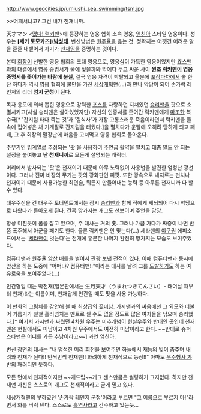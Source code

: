 http://www.geocities.jp/umiushi_sea_swimming/tsm.jpg

>>어째서냐고? 그건 내가 천재니까.

天才マン
<[[떴다! 럭키맨]]>에 등장하는 영웅 협회 소속 영웅, [[엄친아]] 스타일 영웅이다. 성우는 '''[세키 토모카즈]'''/'''[[박성태]]'''.
변신방법은 [[원주율]]을 읊는 것. 정확히는 어쩃건 어려운 말을 줄줄 내뱉어서 자기가 [[천재]]임을 증명하는 것이다.

본디 [[회장]]이 선발한 영웅 협회의 초대 영웅으로, 영웅심이 가득한 영웅이었지만 [[죠스]]맨과의 대결에서 영웅 증명서가 물에 젖을까봐 밖에다 두고 싸운 사이 ''' 원조 [[럭키맨]]이 영웅 증명서를 줏어가는 바람에 분실''', 결국 영웅 자격이 박탈되고 울분에 [[포장마차]]에서 술 한잔 하다가 역시 영웅 협회에 불만을 가진 [[세상개혁맨]](...)과 만나 악당이 되어 손가락 레인저의 리더 '''엄지 군청'''이 된다.

독자 응모에 의해 뽑힌 영웅으로 강력한 [[포스]]를 자랑하던 지쳐있던 [[승리맨]]을 팟으로 소멸시키고(사실 승리맨은 살아있었지만) 자신의 인증서를 줏어간 럭키맨에게 [[마조]]한 복수극[* '간지럼 타다 죽는 것'과 '질식사'가 가장 고통스러운 죽음이라면서 럭키맨을 물 속에 집어넣은 채 기계팔로 간지럼을 태웠다.]을 펼치다가 운빨에 오히려 당하게 되고 패배, 그 후 회장의 말장난에 마음을 고쳐먹고 영웅 협회로 돌아온다.

주무기인 빔계열로 추정되는 '팟'을 사용하여 주연급 활약을 펼치고 대충 말도 안 되는 설정을 붙여놓고 '''난 천재니까'''로 모든게 설명되는 캐릭터.

머리에서 발사되는 '팟'은 천재이기 때문에 아무 노력없이 사용법을 발견한 엄청난 광선이다. 그러나 진짜 비장의 무기는 팟의 강화판인 피팟. 또한 광속으로 내지르는 펀치나 천재이기 때문에 사용가능한 최면술, 뭐든지 만들어내는 능력 등 아무튼 천재니까 다 할 수 있다.

대우주신을 건 대우주 토너먼트에서는 잠시 [[승리맨]]과 함께 적에게 세뇌되어 다시 악당으로 나왔다가 돌아오게 된다. 간혹 망가지는 개그도 선보이며 주연을 담당.

항상 미친듯이 폼을 잡고 있으며, 주 대사는 거의 '''훗'''. 그러나 가끔 가다가 짜증이 나면 반쯤 폭주해서 아군을 패기도 한다. 물론 럭키맨은 안 맞는다(...)
세라맨의 [[야구권]] 에피소드에서는 '[[세라맨]]이 벗는다'는 전개에 흥분한 나머지 완전히 망가지는 모습도 보여주었다.

컴퓨터맨과 원주율 [[암산]] 배틀을 벌여서 관광 보낸 전적이 있다. 이때 컴퓨터맨과 동시에 암산을 하는 도중에 "어떠냐? 컴퓨터맨!!"이라는 대사를 날려 그를 [[도발]]하기도 하는 여유로움을 보여주었다(...)

인간형일 때는 박천재(일본판에서는 生月天才（うまれつきてんさい）- 태어날 때부터 천재)라는 이름이며, 천재답게 인간일 때도 팟을 사용 가능하다.

이 만화의 그림체를 감안해 볼 때 최상급의 [[꽃미남]]. 가시맨과의 싸움에선 그 외모와 더불어 기름기가 철철 흘러넘치는 멘트로 셀 수도 없을 정도로 많은 여자들을 낚으며 승리했다.[* 여기서 가시맨과 싸웠던 4차원 우주는 미추개념이 현실우주와 반대인 곳인데 천재맨은 현실에서도 미남이고 4차원 우주에서도 여전히 미남이라고 한다. ~~반대로 슈퍼스타맨은 어디를 가든 추남이라고~~] 과연 엄친아.

변신 장면의 대사는 "내 명석한 머리 회전을 보여주면 하늘에서 재능의 빛이 춤추며 내려와 천재가 된다!! 반짝반짝 천재맨!! 화려하게 천재적으로 등장!!" 아마도 [[우주형사 갸반]]의 패러디인 듯하다.

모든 면에서 천재적이지만 ~~개드립~~개그 센스만큼은 썰렁하기 그지없다. 하지만 천재맨 자신은 스스로의 개그도 천재적이라고 굳게 믿고 있다.

세상개혁맨의 부하였던 '손가락 레인저 군청'이라고 부르면 "그 이름으로 부르지 마!"라면서 화를 버럭 낸다. 스스로도 [[흑역사]]라고 간주하고 있는듯...
